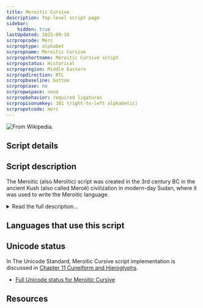 ```yaml
---
title: Meroitic Cursive
description: Top-level script page
sidebar:
    hidden: true
lastUpdated: 2025-09-10
scrpropcode: Merc
scrproptype: alphabet
scrpropname: Meroitic Cursive
scrpropshortname: Meroitic Cursive script
scrpropstatus: Historical
scrpropregion: Middle Eastern
scrpropdirection: RTL
scrpropbaseline: bottom
scrpropcase: no
scrpropwspace: none
scrpropbehavior: required ligatures
scrpropisonumkey: 101 (right-to-left alphabetic)
scrpropotcode: merc
---
```



![](../images/merc-sample.jpg "From Wikipedia.")

## Script details

<ScriptDetails />

## Script description

The Meroitic (also Meroïtic) script was created in the 3rd century BC in the ancient Kush (also called Meroë) civilization in modern-day Sudan, where it was used to write the Meroitic language.

<details>
<summary>Read the full description...</summary>In the 6th century AD, with the arrival of Christianity to the area, the script was supplanted by Coptic.

There were two forms of the Meroitic script; a hieroglyphic form derived from Egyptian hieroglyphs and a cursive form derived from Demotic Egyptian. The majority of extant texts are written in the cursive script.

The script has been deciphered to the point that many texts can be read, but the content not understood, as the language itself is no longer used and little is known about it.

Cursive Meroitic was written from right to left. There were fifteen signs for representing consonants, each inherently having the following vowel [a]. There were also three vowel letters, as well as a letter for representing an initial [a] sound, and four letters for writing the syllables [ne], [se], [te] and [to]. Some final consonants, including [s] and [n], were not written.

Cursive Meroitic was one of very few scripts from that era which made use of a word separator symbol. This symbol appeared as two dots stacked one on top of the other.
</details>

## Languages that use this script

<WsList script='Merc' wsMax='5' />

## Unicode status

In The Unicode Standard, Meroitic Cursive script implementation is discussed in [Chapter 11 Cuneiform and Hieroglyphs](https://www.unicode.org/versions/latest/core-spec/chapter-11/#G25005).

- [Full Unicode status for Meroitic Cursive](/scrlang/unicode/merc-unicode)



## Resources

<ScriptResources detailSummary='seemore' />

